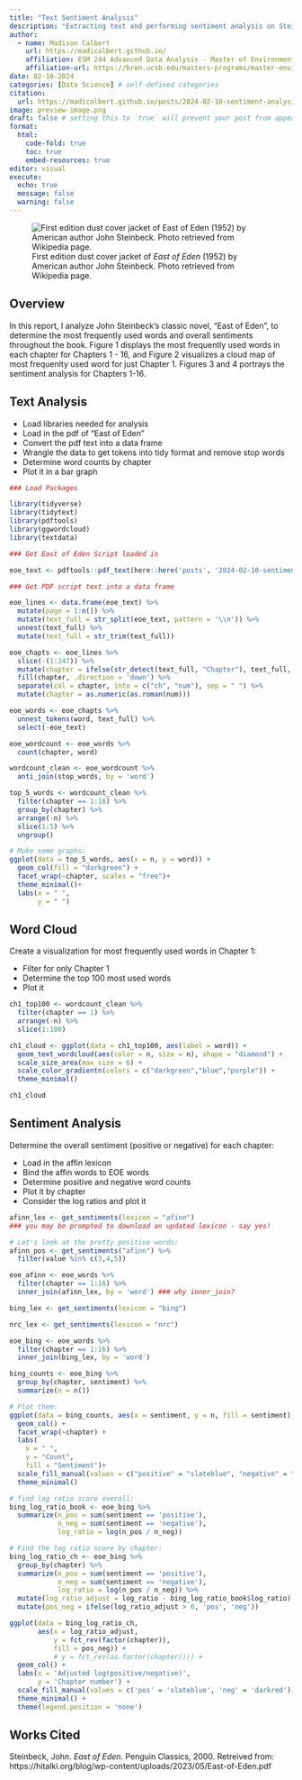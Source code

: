 ```yaml
---
title: "Text Sentiment Analysis"
description: "Extracting text and performing sentiment analysis on Steinbeck's *East of Eden*"
author:
  - name: Madison Calbert
    url: https://madicalbert.github.io/
    affiliation: ESM 244 Advanced Data Analysis - Master of Environmental Science & Management Program @ The Bren School (UCSB)
    affiliation-url: https://bren.ucsb.edu/masters-programs/master-environmental-science-and-management 
date: 02-10-2024
categories: [Data Science] # self-defined categories
citation: 
  url: https://madicalbert.github.io/posts/2024-02-10-sentiment-analysis/ 
image: preview-image.png
draft: false # setting this to `true` will prevent your post from appearing on your listing page until you're ready!
format: 
  html: 
    code-fold: true
    toc: true 
    embed-resources: true
editor: visual
execute: 
  echo: true
  message: false
  warning: false
---
```


![First edition dust cover jacket of *East of Eden* (1952) by American author John Steinbeck. Photo retrieved from Wikipedia page.](images/East_of_Eden.jpeg)

## Overview

In this report, I analyze John Steinbeck's classic novel, "East of Eden", to determine the most frequently used words and overall sentiments throughout the book. Figure 1 displays the most frequently used words in each chapter for Chapters 1 - 16, and Figure 2 visualizes a cloud map of most frequenlty used word for just Chapter 1. Figures 3 and 4 portrays the sentiment analysis for Chapters 1-16.

## Text Analysis

-   Load libraries needed for analysis
-   Load in the pdf of "East of Eden"
-   Convert the pdf text into a data frame
-   Wrangle the data to get tokens into tidy format and remove stop words
-   Determine word counts by chapter
-   Plot it in a bar graph

```r
### Load Packages

library(tidyverse)
library(tidytext)
library(pdftools)
library(ggwordcloud)
library(textdata)
```

```r
### Get East of Eden Script loaded in

eoe_text <- pdftools::pdf_text(here::here('posts', '2024-02-10-sentiment-analysis','data', 'East-of-Eden.pdf'))
```

```r
### Get PDF script text into a data frame

eoe_lines <- data.frame(eoe_text) %>% 
  mutate(page = 1:n()) %>%
  mutate(text_full = str_split(eoe_text, pattern = '\\n')) %>% 
  unnest(text_full) %>% 
  mutate(text_full = str_trim(text_full)) 
```

```r
eoe_chapts <- eoe_lines %>% 
  slice(-(1:247)) %>% 
  mutate(chapter = ifelse(str_detect(text_full, "Chapter"), text_full, NA)) %>% 
  fill(chapter, .direction = 'down') %>% 
  separate(col = chapter, into = c("ch", "num"), sep = " ") %>% 
  mutate(chapter = as.numeric(as.roman(num)))
```

```r
eoe_words <- eoe_chapts %>% 
  unnest_tokens(word, text_full) %>% 
  select(-eoe_text)
```

```r
eoe_wordcount <- eoe_words %>% 
  count(chapter, word)

wordcount_clean <- eoe_wordcount %>% 
  anti_join(stop_words, by = 'word')
```

```r
top_5_words <- wordcount_clean %>% 
  filter(chapter == 1:16) %>% 
  group_by(chapter) %>% 
  arrange(-n) %>% 
  slice(1:5) %>%
  ungroup()

# Make some graphs: 
ggplot(data = top_5_words, aes(x = n, y = word)) +
  geom_col(fill = "darkgreen") +
  facet_wrap(~chapter, scales = "free")+
  theme_minimal()+
  labs(x = " ", 
       y = " ")
```

## Word Cloud

Create a visualization for most frequently used words in Chapter 1:

-   Filter for only Chapter 1
-   Determine the top 100 most used words
-   Plot it

```r
ch1_top100 <- wordcount_clean %>% 
  filter(chapter == 1) %>% 
  arrange(-n) %>% 
  slice(1:100)
```

```r
ch1_cloud <- ggplot(data = ch1_top100, aes(label = word)) +
  geom_text_wordcloud(aes(color = n, size = n), shape = "diamond") +
  scale_size_area(max_size = 6) +
  scale_color_gradientn(colors = c("darkgreen","blue","purple")) +
  theme_minimal()

ch1_cloud
```

## Sentiment Analysis

Determine the overall sentiment (positive or negative) for each chapter:

-   Load in the affin lexicon
-   Bind the affin words to EOE words
-   Determine positive and negative word counts
-   Plot it by chapter
-   Consider the log ratios and plot it

```r
afinn_lex <- get_sentiments(lexicon = "afinn")
### you may be prompted to download an updated lexicon - say yes!

# Let's look at the pretty positive words:
afinn_pos <- get_sentiments("afinn") %>% 
  filter(value %in% c(3,4,5))
```

```r
eoe_afinn <- eoe_words %>% 
  filter(chapter == 1:16) %>% 
  inner_join(afinn_lex, by = 'word') ### why inner_join?
```

```r
bing_lex <- get_sentiments(lexicon = "bing")

nrc_lex <- get_sentiments(lexicon = "nrc")

eoe_bing <- eoe_words %>% 
  filter(chapter == 1:16) %>% 
  inner_join(bing_lex, by = 'word')

bing_counts <- eoe_bing %>% 
  group_by(chapter, sentiment) %>%
  summarize(n = n())

# Plot them: 
ggplot(data = bing_counts, aes(x = sentiment, y = n, fill = sentiment)) +
  geom_col() +
  facet_wrap(~chapter) + 
  labs(
    x = " ", 
    y = "Count", 
    fill = "Sentiment")+
  scale_fill_manual(values = c("positive" = "slateblue", "negative" = "darkred"))+
  theme_minimal()
```

```r
# find log ratio score overall:
bing_log_ratio_book <- eoe_bing %>% 
  summarize(n_pos = sum(sentiment == 'positive'),
            n_neg = sum(sentiment == 'negative'),
            log_ratio = log(n_pos / n_neg))

# Find the log ratio score by chapter: 
bing_log_ratio_ch <- eoe_bing %>% 
  group_by(chapter) %>% 
  summarize(n_pos = sum(sentiment == 'positive'),
            n_neg = sum(sentiment == 'negative'),
            log_ratio = log(n_pos / n_neg)) %>%
  mutate(log_ratio_adjust = log_ratio - bing_log_ratio_book$log_ratio) %>%
  mutate(pos_neg = ifelse(log_ratio_adjust > 0, 'pos', 'neg'))

ggplot(data = bing_log_ratio_ch, 
       aes(x = log_ratio_adjust,
           y = fct_rev(factor(chapter)),
           fill = pos_neg)) +
           # y = fct_rev(as.factor(chapter)))) +
  geom_col() +
  labs(x = 'Adjusted log(positive/negative)',
       y = 'Chapter number') +
  scale_fill_manual(values = c('pos' = 'slateblue', 'neg' = 'darkred')) +
  theme_minimal() +
  theme(legend.position = 'none')
```

## Works Cited

Steinbeck, John. *East of Eden*. Penguin Classics, 2000. Retreived from: https://hitalki.org/blog/wp-content/uploads/2023/05/East-of-Eden.pdf
